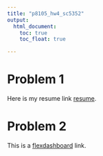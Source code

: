 ```yaml
---
title: "p8105_hw4_sc5352"
output: 
  html_document:
    toc: true
    toc_float: true

---
```


# Problem 1

Here is my resume link [resume](resume.html).  

# Problem 2

This is a [flexdashboard](flexdashboard.html) link.